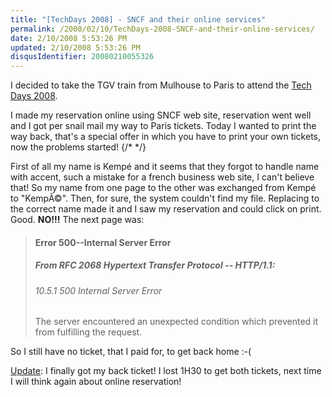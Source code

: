 ```yaml
---
title: "[TechDays 2008] - SNCF and their online services"
permalink: /2008/02/10/TechDays-2008-SNCF-and-their-online-services/
date: 2/10/2008 5:53:26 PM
updated: 2/10/2008 5:53:26 PM
disqusIdentifier: 20080210055326
---
```

I decided to take the TGV train from Mulhouse to Paris to attend the [Tech Days 2008](http://www.microsoft.com/france/mstechdays/default.aspx?e=commdevtechead).

I made my reservation online using SNCF web site, reservation went well and I got per snail mail my way to Paris tickets. Today I wanted to print the way back, that's a special offer in which you have to print your own tickets, now the problems started!
{/* <!-- more --> */}

First of all my name is Kempé and it seems that they forgot to handle name with accent, such a mistake for a french business web site, I can't believe that! So my name from one page to the other was exchanged from Kempé to "KempÃ©". Then, for sure, the system couldn't find my file. Replacing to the correct name made it and I saw my reservation and could click on print. Good. **NO!!!** The next page was:

> #### Error 500--Internal Server Error
> 
> ##### From RFC 2068 *Hypertext Transfer Protocol -- HTTP/1.1*:
> 
> ###### 10.5.1 500 Internal Server Error
> 
> The server encountered an unexpected condition which prevented it from fulfilling the request.

So I still have no ticket, that I paid for, to get back home :-(

<u>Update</u>: I finally got my back ticket! I lost 1H30 to get both tickets, next time I will think again about online reservation!
